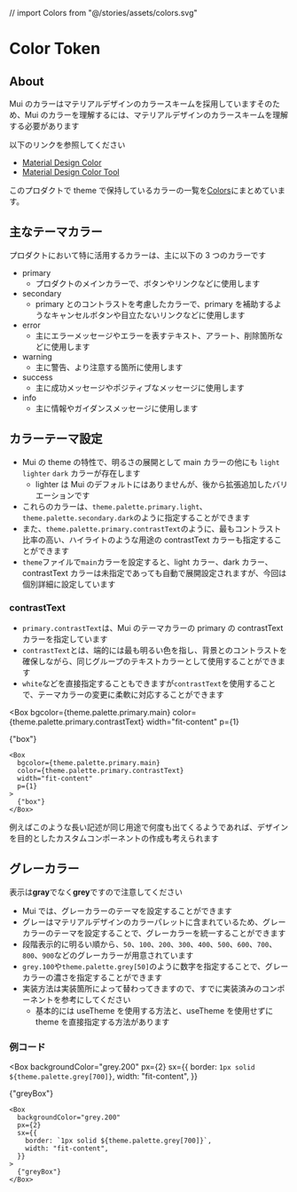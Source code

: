 // import Colors from "@/stories/assets/colors.svg"

<Meta title="Tokens/Color/Info" />

<ThemeProvider theme={theme}>
<Container>

# Color Token

## About

Mui のカラーはマテリアルデザインのカラースキームを採用していますそのため、Mui のカラーを理解するには、マテリアルデザインのカラースキームを理解する必要があります

以下のリンクを参照してください<br/>

- [Material Design Color](https://material.io/design/color/the-color-system.html#color-theme-creation)
- [Material Design Color Tool](https://material.io/resources/color/#!/?view.left=0&view.right=0&primary.color=FFC107&secondary.color=FFC107)

このプロダクトで theme で保持しているカラーの一覧を[Colors](/story/tokens-color--color-map)にまとめています。

## 主なテーマカラー

プロダクトにおいて特に活用するカラーは、主に以下の 3 つのカラーです

- primary
  - プロダクトのメインカラーで、ボタンやリンクなどに使用します
- secondary
  - primary とのコントラストを考慮したカラーで、primary を補助するようなキャンセルボタンや目立たないリンクなどに使用します
- error
  - 主にエラーメッセージやエラーを表すテキスト、アラート、削除箇所などに使用します
- warning
  - 主に警告、より注意する箇所に使用します
- success
  - 主に成功メッセージやポジティブなメッセージに使用します
- info
  - 主に情報やガイダンスメッセージに使用します

## カラーテーマ設定

- Mui の theme の特性で、明るさの展開として main カラーの他にも `light` `lighter` `dark` カラーが存在します
  - lighter は Mui のデフォルトにはありませんが、後から拡張追加したバリエーションです
- これらのカラーは、`theme.palette.primary.light`、`theme.palette.secondary.dark`のように指定することができます
- また、`theme.palette.primary.contrastText`のように、最もコントラスト比率の高い、ハイライトのような用途の contrastText カラーも指定することができます
- `theme`ファイルで`main`カラーを設定すると、light カラー、dark カラー、contrastText カラーは未指定であっても自動で展開設定されますが、今回は個別詳細に設定しています

### contrastText

- `primary.contrastText`は、Mui のテーマカラーの primary の contrastText カラーを指定しています
- `contrastText`とは、端的には最も明るい色を指し、背景とのコントラストを確保しながら、同じグループのテキストカラーとして使用することができます
- `white`などを直接指定することもできますが`contrastText`を使用することで、テーマカラーの変更に柔軟に対応することができます

<Box
  bgcolor={theme.palette.primary.main}
  color={theme.palette.primary.contrastText}
  width="fit-content"
  p={1}
>
  {"box"}
</Box>

```tsx
<Box
  bgcolor={theme.palette.primary.main}
  color={theme.palette.primary.contrastText}
  width="fit-content"
  p={1}
>
  {"box"}
</Box>
```

例えばこのような長い記述が同じ用途で何度も出てくるようであれば、デザインを目的としたカスタムコンポーネントの作成も考えられます

## グレーカラー

表示は**gray**でなく**grey**ですので注意してください

- Mui では、グレーカラーのテーマを設定することができます
- グレーはマテリアルデザインのカラーパレットに含まれているため、グレーカラーのテーマを設定することで、グレーカラーを統一することができます
- 段階表示的に明るい順から、`50`、`100`、`200`、`300`、`400`、`500`、`600`、`700`、`800`、`900`などのグレーカラーが用意されています
- `grey.100`や`theme.palette.grey[50]`のように数字を指定することで、グレーカラーの濃さを指定することができます
- 実装方法は実装箇所によって替わってきますので、すでに実装済みのコンポーネントを参考にしてください
  - 基本的には useTheme を使用する方法と、useTheme を使用せずに theme を直接指定する方法があります

### 例コード

<Box
  backgroundColor="grey.200"
  px={2}
  sx={{
    border: `1px solid ${theme.palette.grey[700]}`,
    width: "fit-content",
  }}
>
  {"greyBox"}
</Box>

```tsx
<Box
  backgroundColor="grey.200"
  px={2}
  sx={{
    border: `1px solid ${theme.palette.grey[700]}`,
    width: "fit-content",
  }}
>
  {"greyBox"}
</Box>
```

</Container>
</ThemeProvider>
